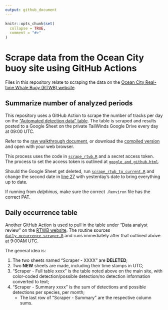 ```yaml
---
output: github_document
---
```


<!-- README.md is generated from README.Rmd. Please edit that file -->

```r
knitr::opts_chunk$set(
  collapse = TRUE,
  comment = "#>"
)
```

# Scrape data from the Ocean City buoy site using GitHub Actions
Files in this repository relate to scraping the data on the [Ocean City Real-time Whale Buoy (RTWB) website](http://dcs.whoi.edu/mdoc0722/mdoc0722_mdoc.shtml).

## Summarize number of analyzed periods

This repository uses a GitHub Action to scrape the number of tracks per day on the ["Automated detection data" table](http://dcs.whoi.edu/mdoc0722/mdoc0722_mdoc_html/mdoc0722_mdoc_summary.html#table). The table is scraped and results posted to a Google Sheet on the private TailWinds Google Drive every day at 09:00 UTC.

Refer to the [raw walkthrough document](https://github.com/Tail-Winds/rtwb-scrape/blob/main/walkthroughs/rtwb_scrape_walkthrough.qmd), or download the [compiled version](https://github.com/Tail-Winds/rtwb-scrape/blob/main/walkthroughs/rtwb_scrape_walkthrough.html) and open with your web browser.

This process uses the code in [`scrape_rtwb.R`](https://github.com/Tail-Winds/rtwb-scrape/blob/main/scheduled_code/scrape_rtwb.R) and a secret access token. The process to set the access token is outlined at [`google_and_github.html`](https://github.com/Tail-Winds/rtwb-scrape/blob/main/walkthroughs/google_and_github.html).

Should the Google Sheet get deleted, run [`scrape_rtwb_to_current.R`](https://github.com/Tail-Winds/rtwb-scrape/blob/main/other_code/scrape_rtwb_to_current.R) and change the second date in [line 27](https://github.com/Tail-Winds/rtwb-scrape/blob/main/other_code/scrape_rtwb_to_current.R#L27) with yesterday's date to bring everything up to date.

If running from *delphinus*, make sure the correct `.Renviron` file has the correct PAT.

## Daily occurrence table

Another GitHub Action is used to pull in the table under "Data analyst review" on the [RTWB website](http://dcs.whoi.edu/mdoc0722/mdoc0722_mdoc.shtml). The routine sources [`daily_occurrence_scraper.R`](https://github.com/Tail-Winds/rtwb-scrape/blob/main/scheduled_code/daily_occurrence_scraper.R) and runs immediately after that outlined above at 9:00AM UTC.

The general idea is:

1) The two sheets named "Scraper - XXXX" are **DELETED**;
2) Two **NEW** sheets are made, including their time stamps in UTC;
3) "Scraper - Full table xxxx" is the table noted above on the main site, with color-coded detection/possible detection/no detection information converted to text;
4) "Scraper - Summary xxxx" is the sum of detections and possible detections per species, per month;
    - The last row of "Scraper - Summary" are the respective column sums.
